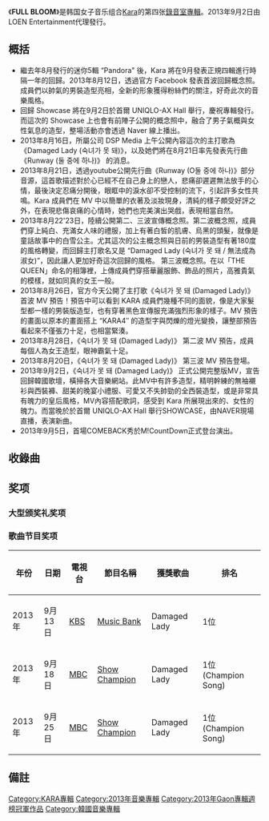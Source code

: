 {{prose|time=2017-02-21T13:24:50+00:00}}
{{unreferenced|time=2017-02-21T13:24:50+00:00}}
{{Infobox Album
| Name = FULL BLOOM
| Type = [[錄音室專輯|錄音室專輯]]
| Artist = [[Kara|Kara]]
| Released = 2013年9月2日
| Recorded =
| Genre = [[K-POP|K-POP]]<br />[[R&B|R&B]]
| Length = 
| Label = 
| Producer = 
| Reviews =
| Chart position = 
| Certification = 
| Last album = [[Kara_Solo_Collection|Kara Solo Collection]]<br />（2012年）
| This album = '''FULL BLOOM'''<br />（2013年）
| Next album = [[Day_&_Night_(Kara迷你專輯)|Day & Night]]<br />（2014年）

|}}
《'''FULL BLOOM'''》是韩国女子音乐组合[[Kara|Kara]]的第四张[[錄音室專輯|錄音室專輯]]。2013年9月2日由LOEN Entertainment代理發行。
==概括==
*繼去年8月發行的迷你5輯 “Pandora" 後，Kara 將在9月發表正規四輯進行時隔一年的回歸。2013年8月12日，透過官方 Facebook 發表首波回歸概念照。成員們以帥氣的男裝造型亮相，全新的形象獲得粉絲們的關注，好奇此次的音樂風格。
*回歸 Showcase 將在9月2日於首爾 UNIQLO-AX Hall 舉行，慶祝專輯發行。而這次的 Showcase 上也會有前陣子公開的概念照中，融合了男子氣概與女性氣息的造型，整場活動亦會透過 Naver 線上播出。
*2013年8月16日，所屬公司 DSP Media 上午公開內容這次的主打歌為 《Damaged Lady (숙녀가 못 돼)》，以及她們將在8月21日率先發表先行曲《Runway (둘 중에 하나)》 的消息。
*2013年8月21日，透過youtube公開先行曲《Runway (O둘 중에 하나)》部分音源，這首歌描述對於心已經不在自己身上的戀人，悲痛卻遲遲無法放手的心情，最後決定忍痛分開後，眼眶中的淚水卻不受控制的流下，引起許多女性共鳴。Kara 成員們在 MV 中以簡單的衣著及淡妝現身，清純的樣子頗受好評之外，在表現悲傷哀痛的心情時，她們也完美演出哭戲，表現相當自然。
*2013年8月22'23日，陸續公開第二、三波宣傳概念照。第二波概念照，成員們穿上純白、充滿女人味的禮服，加上有著白皙的肌膚、烏黑的頭髮，就像是童話故事中的白雪公主。尤其這次的公主概念照與日前的男裝造型有著180度的風格轉變，而回歸主打歌名又是 “Damaged Lady (숙녀가 못 돼 / 無法成為淑女)”，因此讓人更加好奇這次回歸的風格。 第三波概念照。在以「THE QUEEN」命名的相簿裡，上傳成員們穿搭華麗服飾、飾品的照片，高雅貴氣的模樣，就如同真的女王一般。
*2013年8月26日，官方今天公開了主打歌《숙녀가 못 돼 (Damaged Lady)》 首波 MV 預告！預告中可以看到 KARA 成員們幾種不同的面貌，像是大家髮型都一樣的男裝版造型，也有穿著黑色宣傳服充滿強烈形象的樣子。MV 預告的畫面以原本的畫面搭上 “KARA4″ 的造型字與閃爍的燈光變換，讓整部預告看起來不僅張力十足，也相當緊湊。
*2013年8月28日，《숙녀가 못 돼 (Damaged Lady)》 第二波 MV 預告，成員每個人為女王造型，眼神霸氣十足。
*2013年8月20日，《숙녀가 못 돼 (Damaged Lady)》 第三波 MV 預告登場。
*2013年9月2日，《숙녀가 못 돼 (Damaged Lady)》 正式公開完整版MV，宣告回歸韓國歌壇，橫掃各大音樂網站。此MV中有許多造型，精明幹練的無袖襯衫與西裝褲、甜美的晚宴小禮服、可愛又不失帥勁的全西裝造型，或是非常具有魄力的皇后風格，MV內容搭配歌詞，感受到 Kara 所展現出來的、女性的魄力。而當晚於於首爾 UNIQLO-AX Hall 舉行SHOWCASE，由NAVER現場直播，表演新曲。
*2013年9月5日，首場COMEBACK秀於M!CountDown正式登台演出。
== 收錄曲 ==
{{Tracklist
| collapsed = 
| headline = 
| total_length =29:27

| all_writing =
| all_music = 
| all_lyrics =
| all_arranger = 
| all_producer =
| all_except = 

| extra_column =

| title1        =둘 중에 하나（Runaway） 
| note1          =
| lyrics1        =심은지, 김희영
| music1        =심은지, 이민영
| arranger1 =심은지, 이민영
| producer1 = 
| length1    = 3:22

| title2        ='''숙녀가 못 돼（Damaged Lady）'''
| note2          =
| lyrics2        =송수윤
| music2        = 한재호, 김승수, 이창현
| arranger2 =한재호, 김승수, 이창현, 홍승현
| producer2 = 
| length2    = 3:05

| title3        =1+1
| note3          =
| lyrics3        =배진렬 
| music3        = 배진렬, 홍주희
| arranger3 =배진렬
| producer3 = 
| length3    = 3:35

| title4        =In The Game
| note4          = 
| lyrics4        = 노는 어린이 , 황금두현
| music4        =노는 어린이 , 황금두현, 심만주
| arranger4 =노는 어린이 , 황금두현, 심만주
| producer4 = 
| length4    = 3:12

| title5        =Follow Me
| note5          =
| lyrics5        = 박혜수 
| music5        =NODAY, LAST NITE, 유선균
| arranger5 =NODAY, LAST NITE, 유선균
| producer5 = 
| length5    = 3:10

| title6        =Smoothie
| note6          =
| lyrics6        = 이기, 짱가, 노주환
| music6        =이기, 짱가, 노주환
| arranger6 =이기, 짱가, 노주환
| producer6 = 
| length6    = 3:31

| title7        =2Night
| note7          =
| lyrics7        = 영광의 얼굴들  
| music7        =영광의 얼굴들
| arranger7 = 영광의 얼굴들, GENTLEMAN
| producer7 = 
| length7    = 3:06

| title8        =둘 중에 하나（Runaway）(Inst.)
| note8          =
| lyrics8        =심은지, 김희영
| music8        =심은지, 이민영
| arranger8 =심은지, 이민영
| producer8 = 
| length8    = 3:22

| title9        =숙녀가 못 돼（Damaged Lady）(Inst.)
| note9          =
| lyrics9        =송수윤
| music9        = 한재호, 김승수, 이창현
| arranger9 =	한재호, 김승수, 이창현, 홍승현
| producer9 = 
| length9    = 3:05
}}

== 奖项 == 
===大型颁奖礼奖项===
===歌曲节目奖项===
{| border="2" cellpadding="2" cellspacing="0" style="margin: 1em 1em 1em 0; background: #f9f9f9; border: 1px #aaa solid; border-collapse: collapse; font-size: small;"
|-style="background:wheat;"
!年份
!日期
!電視台
!節目名稱
!獲獎歌曲
!排名
|-
| 2013年 || 9月13日 || [[KBS|KBS]] || [[Music_Bank|Music Bank]] ||  Damaged Lady || 1位
|-
| 2013年 || 9月18日 || [[MBC|MBC]] || [[Show_Champion|Show Champion]] || Damaged Lady || 1位(Champion Song)
|-
| 2013年 || 9月25日 || [[MBC|MBC]] || [[Show_Champion|Show Champion]] || Damaged Lady || 1位(Champion Song)
|}

== 備註 ==
<references/>
{{Kara}}
{{Gaon專輯週榜冠軍 (2013年)|2013年9月7日}}
{{DEFAULTSORT:FULL BLOOM}}
[[Category:KARA專輯|Category:KARA專輯]]
[[Category:2013年音樂專輯|Category:2013年音樂專輯]]
[[Category:2013年Gaon專輯週榜冠軍作品|Category:2013年Gaon專輯週榜冠軍作品]]
[[Category:韓國音樂專輯|Category:韓國音樂專輯]]